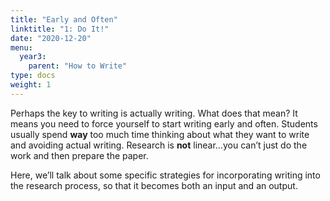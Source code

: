 ```yaml
---
title: "Early and Often"
linktitle: "1: Do It!"
date: "2020-12-20"
menu:
  year3:
    parent: "How to Write"
type: docs
weight: 1
---
```


Perhaps the key to writing is actually writing. What does that mean? It means you need to force yourself to start writing early and often. Students usually spend **way** too much time thinking about what they want to write and avoiding actual writing. Research is **not** linear...you can't just do the work and then prepare the paper.

Here, we'll talk about some specific strategies for incorporating writing into the research process, so that it becomes both an input and an output.
